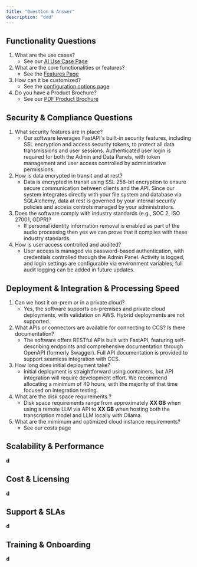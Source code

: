 ```yaml
---
title: "Question & Answer"
description: "ddd"
---
```


## **Functionality Questions**

1. What are the use cases?
   - See our <Icon icon="arrow-right" iconType="regular" color="#595eff" size={17} /> [AI Use Case Page](/index)
2. What are the core functionalities or features?
   - See the <Icon icon="arrow-right" iconType="regular" color="#595eff" size={17} /> [ Features Page](/features)
3. How can it be customized?
   - See the <Icon icon="arrow-right" iconType="regular" color="#595eff" size={17} /> [configuration options page](/config)
4. Do you have a Product Brochure?
   - See our <Icon icon="arrow-right" iconType="regular" color="#595eff" size={17} />[ PDF Product Brochure](/brochure)

## **Security & Compliance Questions**

1. What security features are in place?
   - Our software leverages FastAPI's built-in security features, including SSL encryption and access security tokens, to protect all data transmissions and user sessions. Authenticated user login is required for both the Admin and Data Panels, with token management and user access controlled by administrative permissions. 
2. How is data encrypted in transit and at rest?
   - Data is encrypted in transit using SSL 256-bit encryption to ensure secure communication between clients and the API. Since our system integrates directly with your file system and database via SQLAlchemy, data at rest is governed by your internal security policies and access controls managed by your administrators. 
3. Does the software comply with industry standards (e.g., SOC 2, ISO 27001, GDPR)?
   - If personal identity information removal is enabled as part of the audio processing then yes we can prove that it complies with these industry standards.  
4. How is user access controlled and audited?
   - User access is managed via password-based authentication, with credentials controlled through the Admin Panel. Activity is logged, and login settings are configurable via environment variables; full audit logging can be added in future updates.

## **Deployment & Integration & Processing Speed**

1. Can we host it on-prem or in a private cloud?
   - Yes, the software supports on-premises and private cloud deployments, with validation on AWS. Hybrid deployments are not supported.
2. What APIs or connectors are available for connecting to CCS? Is there documentation? 
   - The software offers RESTful APIs built with FastAPI, featuring self-describing endpoints and comprehensive documentation through OpenAPI (formerly Swagger). Full API documentation is provided to support seamless integration with CCS.
3. How long does initial deployment take? 
   - Initial deployment is straightforward using containers, but API integration will require development effort. We recommend allocating a minimum of 40 hours, with the majority of that time focused on integration testing.
4. What are the disk space requirements ? 
   - Disk space requirements range from approximately **XX GB** when using a remote LLM via API to **XX GB** when hosting both the transcription model and LLM locally with Ollama.
5. What are the mimimum and optimized cloud instance requirements?
   - See our costs page

## **Scalability & Performance**

**d**

## **Cost & Licensing**

**d**

## **Support & SLAs**

**d**

## **Training & Onboarding**

**d**